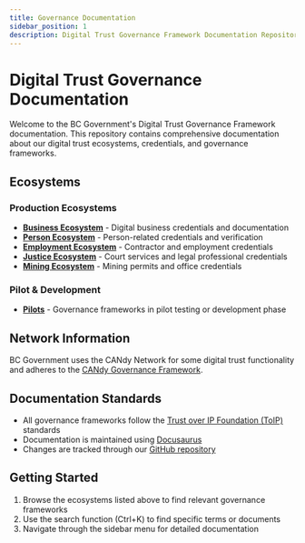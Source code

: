 ```yaml
---
title: Governance Documentation
sidebar_position: 1
description: Digital Trust Governance Framework Documentation Repository
---
```



# Digital Trust Governance Documentation

Welcome to the BC Government's Digital Trust Governance Framework documentation. This repository contains comprehensive documentation about our digital trust ecosystems, credentials, and governance frameworks.

## Ecosystems

### Production Ecosystems

- **[Business Ecosystem](./business/)** - Digital business credentials and documentation
- **[Person Ecosystem](./person/)** - Person-related credentials and verification
- **[Employment Ecosystem](./employment/)** - Contractor and employment credentials
- **[Justice Ecosystem](./justice/)** - Court services and legal professional credentials
- **[Mining Ecosystem](./mining/)** - Mining permits and office credentials

### Pilot & Development

- **[Pilots](./pilots/)** - Governance frameworks in pilot testing or development phase

## Network Information

BC Government uses the CANdy Network for some digital trust functionality and adheres to the [CANdy Governance Framework](https://iccs-isac.github.io/Gouvernance-CICAN-ICDTC-Governance/CANdy%20Network/CANdy-Network-Governance-Framework).



## Documentation Standards

- All governance frameworks follow the [Trust over IP Foundation (ToIP)](https://trustoverip.org/) standards
- Documentation is maintained using [Docusaurus](https://docusaurus.io/)
- Changes are tracked through our [GitHub repository](https://github.com/bcgov/digital-trust-toolkit)

## Getting Started

1. Browse the ecosystems listed above to find relevant governance frameworks
2. Use the search function (Ctrl+K) to find specific terms or documents
3. Navigate through the sidebar menu for detailed documentation
